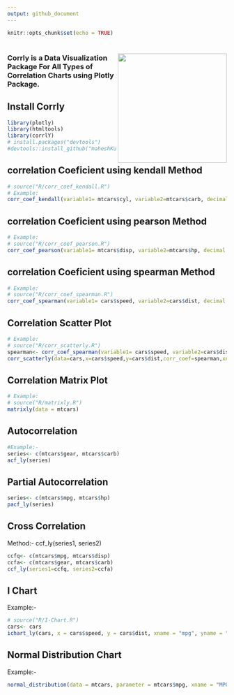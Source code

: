 ```yaml
---
output: github_document
---
```


<!-- README.md is generated from README.Rmd. Please edit that file -->


```r
knitr::opts_chunk$set(echo = TRUE)
```
 
# <a href='https://kmaheshkulkarni.github.io/corrlY/'><img src="man/figures/logo.png" align="right" alt="" width="250" /></a>

### Corrly is a Data Visualization Package For All Types of Correlation Charts using Plotly Package.

## Install Corrly

```r
library(plotly)
library(htmltools)
library(corrlY)
# install.packages("devtools")
#devtools::install_github("maheshKulkarniX/corrlY")
```

## correlation Coeficient using kendall Method

```r
# source("R/corr_coef_kendall.R")
# Example: 
corr_coef_kendall(variable1= mtcars$cyl, variable2=mtcars$carb, decimal = 2) 
```

## correlation Coeficient using pearson Method

```r
# Example: 
# source("R/corr_coef_pearson.R")
corr_coef_pearson(variable1= mtcars$disp, variable2=mtcars$hp, decimal = 2)
```

## correlation Coeficient using spearman Method

```r
# Example:
# source("R/corr_coef_spearman.R")
corr_coef_spearman(variable1= cars$speed, variable2=cars$dist, decimal = 2)
```

## Correlation Scatter Plot

```r
# Example: 
# source("R/corr_scatterly.R")
spearman<- corr_coef_spearman(variable1= cars$speed, variable2=cars$dist, decimal = 2)
corr_scatterly(data=cars,x=cars$speed,y=cars$dist,corr_coef=spearman,xname="speed",yname="dist")
```

## Correlation Matrix Plot

```r
# Example: 
# source("R/matrixly.R")
matrixly(data = mtcars)
```

## Autocorrelation

```r
#Example:- 
series<- c(mtcars$gear, mtcars$carb)
acf_ly(series)
```


## Partial Autocorrelation

```r
series<- c(mtcars$mpg, mtcars$hp)
pacf_ly(series)
```

## Cross Correlation

Method:- ccf_ly(series1, series2)

```r
ccfq<- c(mtcars$mpg, mtcars$disp)
ccfa<- c(mtcars$gear, mtcars$carb)
ccf_ly(series1=ccfq, series2=ccfa)
```

## I Chart

Example:-
```r
# source("R/I-Chart.R")
cars<- cars
ichart_ly(cars, x = cars$speed, y = cars$dist, xname = "mpg", yname = "hp")
```

## Normal Distribution Chart

Example:-

```r
normal_distribution(data = mtcars, parameter = mtcars$mpg, xname = "MPG")
```
